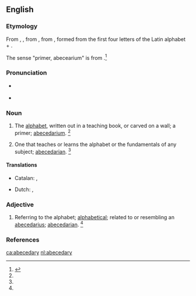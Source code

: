 ==English==

===Etymology===
From {{etyl|enm|en}}, {{term|abecedary|lang=enm}}, from {{etyl|ML.|en}} {{term|abecedarium||alphabet, primer|lang=la}}, from {{etyl|LL.|en}} {{term|abecedarius||lang=la|of the alphabet}}, formed from the first four letters of the Latin alphabet + {{term|-arius||lang=la}}.

The sense "primer, abecearium" is from {{etyl|ML.|en}} {{term|abecedarium||alphabet, primer|lang=la}}.<ref name=SOED>{{R:SOED5|page=3}}</ref>

===Pronunciation===
* {{a|RP}} {{IPA|/ˌeɪ.biː.ˈsiː.də.i/}}
* {{a|US}} {{IPA|/ˌeɪ.bi.ˈsi.dɚ.i/|/ˌeɪ.bi.ˈsi.də.ɹi/}}

===Noun===
{{en-noun|abecedaries}}

# {{context|rare|lang=en}} The [[alphabet]], written out in a teaching book, or carved on a wall; a primer; [[abecedarium]]. {{defdate|First attested from 1350 to 1470.}}<ref name=SOED/>
# One that teaches or learns the alphabet or the fundamentals of any subject; [[abecedarian]]. {{defdate|Late 16<sup>th</sup> century.}}<ref name=SOED/>

====Translations====
{{trans-top|the alphabet}}
* Catalan: {{t|ca|abecedari|m}}, {{t+|ca|beceroles|f-p}}
{{trans-mid}}
* Dutch: {{t+|nl|alfabet|n}}, {{t+|nl|abc|n}}
{{trans-bottom}}

===Adjective===
{{en-adj|-}}

# Referring to the alphabet; [[alphabetical]]; related to or resembling an [[abecedarius]]; [[abecedarian]]. {{defdate|First attested from 1350 to 1470.}}<ref name=SOED/>

===References===
<references/>

[[ca:abecedary]]
[[nl:abecedary]]